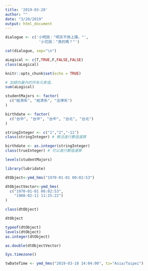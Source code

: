 ```yaml
---
title: '2019-03-20'
author: ""
date: "3/20/2019"
output: html_document
---
```

```r
dialogue <- c('小明說："明天不用上課。"',
               '小花說："真的嗎？"')

cat(dialogue, sep="\n")


```

```r
aLogical <- c(T,TRUE,F,FALSE,FALSE)
class(aLogical)
```

```r
knitr::opts_chunk$set(echo = TRUE)
```

```r
# 加總向量內的所有元素值。
sum(aLogical)
```



```r
studentMajors <- factor(
  c("經濟系", "經濟系", "法律系")
)
```


```r
birthdate <- factor(
  c("台中", "台中", "台中", "台北", "台北")
)
```


```r
stringInteger <- c("1","2","-11")
class(stringInteger) # 無法進行數值運算
```




```r
birthdate <- as.integer(stringInteger)
class(trueInteger) # 可以進行數值運算
```


```r
levels(studentMajors)
```

```r
library(lubridate)
```




```r
dtObject<-ymd_hms("1970-01-01 00:02:53") 
```

```r
dtObjectVector<-ymd_hms(
  c("1970-01-01 00:02:53",
    "1980-02-11 11:25:22")
)
```

```r
class(dtObject)
```

```r
dtObject
```

```r
typeof(dtObject)
levels(dtObject)
as.integer(dtObject)
```


```r
as.double(dtObjectVector)
```

```r
Sys.timezone()
```

```r
twDateTime <- ymd_hms("2019-03-18 14:04:00", tz="Asia/Taipei")
```

